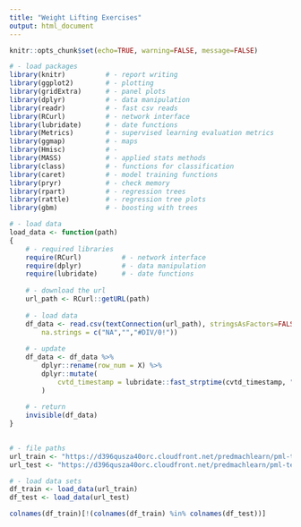 ```yaml
---
title: "Weight Lifting Exercises"
output: html_document
---
```


```r
knitr::opts_chunk$set(echo=TRUE, warning=FALSE, message=FALSE)
```


```r
# - load packages
library(knitr)          # - report writing
library(ggplot2)        # - plotting
library(gridExtra)      # - panel plots
library(dplyr)          # - data manipulation
library(readr)          # - fast csv reads
library(RCurl)          # - network interface
library(lubridate)      # - date functions
library(Metrics)        # - supervised learning evaluation metrics
library(ggmap)          # - maps
library(Hmisc)          # - 
library(MASS)           # - applied stats methods
library(class)          # - functions for classification
library(caret)          # - model training functions
library(pryr)           # - check memory
library(rpart)          # - regression trees
library(rattle)         # - regression tree plots
library(gbm)            # - boosting with trees

```


```r
# - load data
load_data <- function(path)
{
    # - required libraries
    require(RCurl)          # - network interface
    require(dplyr)          # - data manipulation
    require(lubridate)      # - date functions
    
    # - download the url
    url_path <- RCurl::getURL(path)
    
    # - load data
    df_data <- read.csv(textConnection(url_path), stringsAsFactors=FALSE,
        na.strings = c("NA","","#DIV/0!"))
    
    # - update
    df_data <- df_data %>%
        dplyr::rename(row_num = X) %>%
        dplyr::mutate(
            cvtd_timestamp = lubridate::fast_strptime(cvtd_timestamp, "%m/%d/%Y %H:%M")
        )
        
    # - return
    invisible(df_data)
}
    
```


```r
# - file paths
url_train <- "https://d396qusza40orc.cloudfront.net/predmachlearn/pml-training.csv"
url_test <- "https://d396qusza40orc.cloudfront.net/predmachlearn/pml-testing.csv"

# - load data sets
df_train <- load_data(url_train)
df_test <- load_data(url_test)

colnames(df_train)[!(colnames(df_train) %in% colnames(df_test))]

```

